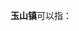 '''玉山镇'''可以指：
{{PRC admin/disambig|32/05/83/100/000|33/07/27/106/000|35/07/83/106/000|37/13/29/109/000|41/17/28/102/000|51/19/02/110/000|52/27/25/107/000|61/01/22/106/000}}
{{disambig|cat=三字中国镇名消歧义}}